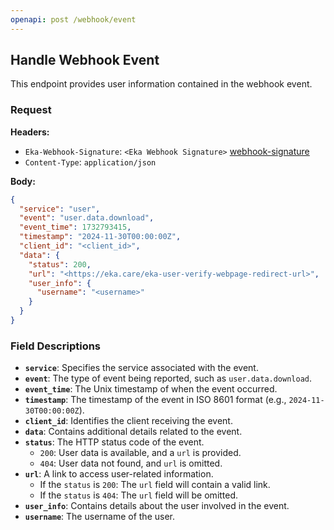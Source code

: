 ```yaml
---
openapi: post /webhook/event
---
```





## Handle Webhook Event
This endpoint provides user information contained in the webhook event.

### Request

**Headers:**

- `Eka-Webhook-Signature`: `<Eka Webhook Signature>` [webhook-signature](/api-reference/connect/webhooks/webhook-signature)
- `Content-Type`: `application/json`

**Body:**

```json
{
  "service": "user",
  "event": "user.data.download",
  "event_time": 1732793415,
  "timestamp": "2024-11-30T00:00:00Z",
  "client_id": "<client_id>",
  "data": {
    "status": 200,
    "url": "<https://eka.care/eka-user-verify-webpage-redirect-url>",
    "user_info": {
      "username": "<username>"
    }
  }
}
```


### Field Descriptions

- **`service`**: Specifies the service associated with the event.
- **`event`**: The type of event being reported, such as `user.data.download`.
- **`event_time`**: The Unix timestamp of when the event occurred.
- **`timestamp`**: The timestamp of the event in ISO 8601 format (e.g., `2024-11-30T00:00:00Z`).
- **`client_id`**: Identifies the client receiving the event.
- **`data`**: Contains additional details related to the event.
- **`status`**: The HTTP status code of the event.
   - `200`: User data is available, and a `url` is provided.
   - `404`: User data not found, and `url` is omitted.
- **`url`**: A link to access user-related information.
   - If the `status` is `200`: The `url` field will contain a valid link.
   - If the `status` is `404`: The `url` field will be omitted.
- **`user_info`**: Contains details about the user involved in the event.
- **`username`**: The username of the user.






